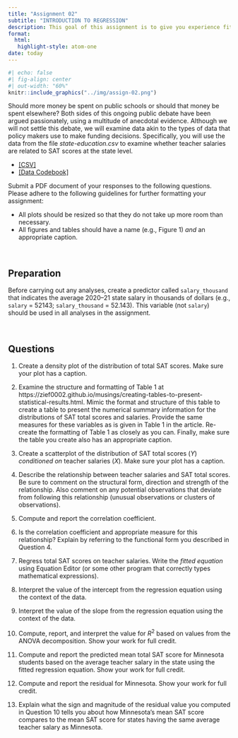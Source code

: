 ```yaml
---
title: "Assignment 02"
subtitle: "INTRODUCTION TO REGRESSION"
description: This goal of this assignment is to give you experience fitting and interpreting simple regression models. This assignment is worth 13 points. Each question is worth 1 point unless otherwise noted. <br /><br /> *Copyright EPSY 8251, 2024*
format:
  html:
   highlight-style: atom-one
date: today
---
```


```r
#| echo: false
#| fig-align: center
#| out-width: "60%"
knitr::include_graphics("../img/assign-02.png")
```


Should more money be spent on public schools or should that money be spent elsewhere? Both sides of this ongoing public debate have been argued passionately, using a multitude of anecdotal evidence. Although we will not settle this debate, we will examine data akin to the types of data that policy makers use to make funding decisions. Specifically, you will use the data from the file *state-education.csv* to examine whether teacher salaries are related to SAT scores at the state level.

- [[CSV]](https://raw.githubusercontent.com/zief0002/fantastic-enigma/main/data/state-education.csv)
- [[Data Codebook]](https://zief0002.github.io/fantastic-enigma/codebooks/state-education.html)


Submit a PDF document of your responses to the following questions. Please adhere to the following guidelines for further formatting your assignment:

- All plots should be resized so that they do not take up more room than necessary. 
- All figures and tables should have a name (e.g., Figure 1) *and* an appropriate caption.

<br />


## Preparation

Before carrying out any analyses, create a predictor called `salary_thousand` that indicates the average 2020--21 state salary in thousands of dollars (e.g., `salary` = 52143; `salary_thousand` = 52.143). This variable (not `salary`) should be used in all analyses in the assignment.

<br />


## Questions

1. Create a density plot of the distribution of total SAT scores. Make sure your plot has a caption.

2. Examine the structure and formatting of Table 1 at https://zief0002.github.io/musings/creating-tables-to-present-statistical-results.html. Mimic the format and structure of this table to create a table to present the numerical summary information for the distributions of SAT total scores and salaries. Provide the same measures for these variables as is given in Table 1 in the article. Re-create the formatting of Table 1 as closely as you can. Finally, make sure the table you create also has an appropriate caption.

3. Create a scatterplot of the distribution of SAT total scores (*Y*) *conditioned on* teacher salaries (*X*). Make sure your plot has a caption.

4. Describe the relationship between teacher salaries and SAT total scores. Be sure to comment on the structural form, direction and strength of the relationship. Also comment on any potential observations that deviate from following this relationship (unusual observations or clusters of observations).

5. Compute and report the correlation coefficient.

6. Is the correlation coefficient and appropriate measure for this relationship? Explain by referring to the functional form you described in Question 4.

7. Regress total SAT scores on teacher salaries. Write the *fitted equation* using Equation Editor (or some other program that correctly types mathematical expressions).

8. Interpret the value of the intercept from the regression equation using the context of the data.

9. Interpret the value of the slope from the regression equation using the context of the data.

10. Compute, report, and interpret the value for $R^2$ based on values from the ANOVA decomposition. Show your work for full credit.

11. Compute and report the predicted mean total SAT score for Minnesota students based on the average teacher salary in the state using the fitted regression equation. Show your work for full credit.

12. Compute and report the residual for Minnesota. Show your work for full credit.

13. Explain what the sign and magnitude of the residual value you computed in Question 10 tells you about how Minnesota's mean SAT score compares to the mean SAT score for states having the same average teacher salary as Minnesota.


<br />

